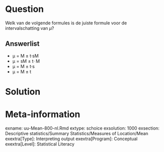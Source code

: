 Question
========
  
Welk van de volgende formules is de juiste formule voor de intervalschatting van $\mu$? 
  
Answerlist
----------
* µ = M $\pm$ t·sM
* µ = sM $\pm$ t· M
* µ = M $\pm$ t·s
* µ = M $\pm$ t


Solution
========


Meta-information
================
exname: uu-Mean-800-nl.Rmd
extype: schoice
exsolution: 1000
exsection: Descriptive statistics/Summary Statistics/Measures of Location/Mean
exextra[Type]: Interpreting output
exextra[Program]: Conceptual
exextra[Level]: Statistical Literacy
